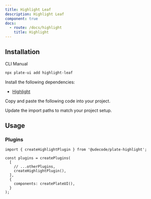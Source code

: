 ```yaml
---
title: Highlight Leaf
description: Highlight Leaf
component: true
docs:
  - route: /docs/highlight
    title: Highlight
---
```


<ComponentPreview name="playground-demo" id="highlight" />

## Installation

<Tabs defaultValue="cli">

<TabsList>
<TabsTrigger value="cli">CLI</TabsTrigger>
<TabsTrigger value="manual">Manual</TabsTrigger>
</TabsList>
<TabsContent value="cli">

```bash
npx plate-ui add highlight-leaf
```

</TabsContent>

<TabsContent value="manual">

<Steps>

<Step>

Install the following dependencies:

- [Highlight](/docs/highlight)

</Step>

<Step>Copy and paste the following code into your project.</Step>

<ComponentSource name="highlight-leaf" />

<Step>Update the import paths to match your project setup.</Step>

</Steps>

</TabsContent>

</Tabs>

## Usage

### Plugins

```tsx
import { createHighlightPlugin } from '@udecode/plate-highlight';

const plugins = createPlugins(
  [
    // ...otherPlugins,
    createHighlightPlugin(),
  ],
  {
    components: createPlateUI(),
  }
);
```
